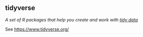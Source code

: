 ## tidyverse

<dfn>A set of R packages that help you create and work with [tidy data](t.html#tidy-data)</dfn>

See <https://www.tidyverse.org/>
